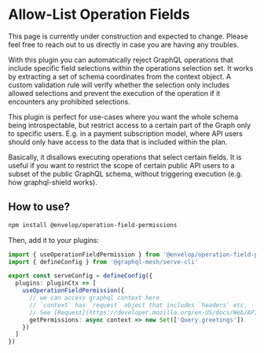 
# Allow-List Operation Fields

<Callout>
  This page is currently under construction and expected to change. Please feel free to reach out to
  us directly in case you are having any troubles.
</Callout>

With this plugin you can automatically reject GraphQL operations that include specific field
selections within the operations selection set. It works by extracting a set of schema coordinates
from the context object. A custom validation rule will verify whether the selection only includes
allowed selections and prevent the execution of the operation if it encounters any prohibited
selections.

This plugin is perfect for use-cases where you want the whole schema being introspectable, but
restrict access to a certain part of the Graph only to specific users. E.g. in a payment
subscription model, where API users should only have access to the data that is included within the
plan.

Basically, it disallows executing operations that select certain fields. It is useful if you want to
restrict the scope of certain public API users to a subset of the public GraphQL schema, without
triggering execution (e.g. how graphql-shield works).

## How to use?

```sh npm2yarn
npm install @envelop/operation-field-permissions
```

Then, add it to your plugins:

```ts filename="mesh.config.ts"
import { useOperationFieldPermission } from '@envelop/operation-field-permissions'
import { defineConfig } from '@graphql-mesh/serve-cli'

export const serveConfig = defineConfig({
  plugins: pluginCtx => [
    useOperationFieldPermission({
      // we can access graphql context here
      // `context` has `request` object that includes `headers` etc.
      // See [Request](https://developer.mozilla.org/en-US/docs/Web/API/Request) for more information
      getPermissions: async context => new Set(['Query.greetings'])
    })
  ]
})
```
